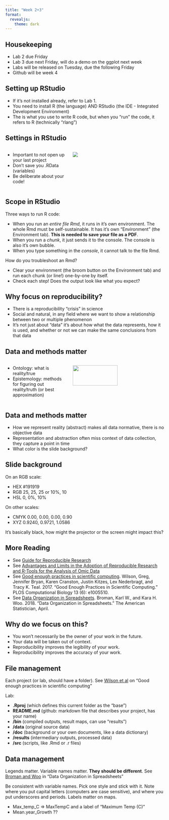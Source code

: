 ```yaml
---
title: "Week 2+3"
format: 
  revealjs:
    theme: dark
---
```


## Housekeeping

-   Lab 2 due Friday
-   Lab 3 due next Friday, will do a demo on the ggplot next week
-   Labs will be released on Tuesday, due the following Friday
-   Github will be week 4

## Setting up RStudio

-   If it's not installed already, refer to Lab 1.
-   You need to install R (the language) AND RStudio (the IDE - Integrated Development Environment)
-   The is what you use to write R code, but when you "run" the code, it refers to R (technically "rlang")

## Settings in RStudio

::: columns
::: {.column width="40%"}
-   Important to not open up your last project
-   Don't save you .RData (variables)
-   Be deliberate about your code!
:::

::: {.column width="60%"}
![](/material/rstudiosettings.png){fig-align="center"}
:::
:::

## Scope in RStudio

Three ways to run R code:

-   When you run an *entire file Rmd*, it runs in it's own environment. The whole Rmd must be self-sustainable. It has it's own "Environment" (the Environment tab). **This is needed to save your file as a PDF**.
-   When you run a *chunk*, it just sends it to the console. The console is also it's own bubble.
-   When you type something in the *console*, it cannot talk to the file Rmd.

How do you troubleshoot an Rmd?

-   Clear your environment (the broom button on the Environment tab) and run each chunk (or line!) one-by-one by itself.
-   Check each step! Does the output look like what you expect?

## Why focus on reproducibility?

-   There is a reproducibility "crisis" in science
-   Social and natural, in any field where we want to show a relationship between two or multiple phenomenon
-   It's not just about "data" it's about how what the data represents, how it is used, and whether or not we can make the same conclusions from that data

## Data and methods matter

::: columns
::: {.column width="40%"}
-   Ontology: what is reality/true
-   Epistemology: methods for figuring out reality/truth (or best approximation)
:::

::: {.column width="60%"}
![](/material/formalization.png){width="70%"}
:::
:::

## Data and methods matter

-   How we represent reality (abstract) makes all data normative, there is no objective data
-   Representation and abstraction often miss context of data collection, they capture a point in time
-   What color is the slide background?

## Slide background

On an RGB scale:

-   HEX #191919
-   RGB 25, 25, 25 or 10%, 10
-   HSL 0, 0%, 10%

On other scales:

-   CMYK 0.00, 0.00, 0.00, 0.90
-   XYZ 0.9240, 0.9721, 1.0586

It's basically black, how might the projector or the screen might impact this?

## More Reading

-   See [Guide for Reproducible Research](https://the-turing-way.netlify.app/reproducible-research/reproducible-research.html)
-   See [Advantages and Limits in the Adoption of Reproducible Research and R-Tools for the Analysis of Omic Data](https://www.researchgate.net/publication/306538473_Advantages_and_Limits_in_the_Adoption_of_Reproducible_Research_and_R-Tools_for_the_Analysis_of_Omic_Data)
-   See [Good enough practices in scientific computing](https://journals.plos.org/ploscompbiol/article?id=10.1371/journal.pcbi.1005510). Wilson, Greg, Jennifer Bryan, Karen Cranston, Justin Kitzes, Lex Nederbragt, and Tracy K. Teal. 2017. "Good Enough Practices in Scientific Computing." PLOS Computational Biology 13 (6): e1005510.
-   See [Data Organization in Spreadsheets](http://www.tandfonline.com/doi/abs/10.1080/00031305.2017.1375989). Broman, Karl W., and Kara H. Woo. 2018. "Data Organization in Spreadsheets." The American Statistician, April.

## Why do we focus on this?

-   You won't necessarily be the owner of your work in the future.
-   Your data will be taken out of context.
-   Reproducibility improves the legibility of your work.
-   Reproducibility improves the accuracy of your work.

## File management

Each project (or lab, should have a folder). See [Wilson et al](https://journals.plos.org/ploscompbiol/article?id=10.1371/journal.pcbi.1005510) on "Good enough practices in scientific computing"

Lab:

-   **.Rproj** (which defines this current folder as the "base")
-   **README.md** (github: markdown file that describes your project, has your name)
-   **/bin** (compiled outputs, result maps, can use "results")
-   **/data** (original source data)
-   **/doc** (background or your own documents, like a data dictionary)
-   **/results** (intermediary outputs, processed data)
-   **/src** (scripts, like .Rmd or .r files)

## Data management

Legends matter. Variable names matter. **They should be different**. See [Broman and Woo](http://www.tandfonline.com/doi/abs/10.1080/00031305.2017.1375989) in "Data Organization in Spreadsheets"

Be consistent with variable names. Pick one style and stick with it. Note where you put capital letters (computers are case sensitive), and where you put underscores and periods. Labels matter on maps.

-   Max_temp_C ⇒ MaxTempC and a label of "Maximum Temp (C)"
-   Mean.year_Growth ??
